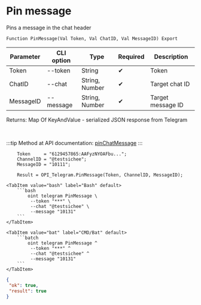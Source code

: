 ﻿---
sidebar_position: 4
---


# Pin message
 Pins a message in the chat header



`Function PinMessage(Val Token, Val ChatID, Val MessageID) Export`

  | Parameter | CLI option | Type | Required | Description |
  |-|-|-|-|-|
  | Token | --token | String | &#x2714; | Token |
  | ChatID | --chat | String, Number | &#x2714; | Target chat ID |
  | MessageID | --message | String, Number | &#x2714; | Target message ID |

  
  Returns:  Map Of KeyAndValue - serialized JSON response from Telegram

<br/>

:::tip
Method at API documentation: [pinChatMessage](https://core.telegram.org/bots/api#pinchatmessage)
:::
<br/>


```bsl title="1C:Enterprise/OneScript code example"
    Token     = "6129457865:AAFyzNYOAFbu...";
    ChannelID = "@testsichee";
    MessageID = "10111";

    Result = OPI_Telegram.PinMessage(Token, ChannelID, MessageID);
```
 

 <Tabs>
  
    <TabItem value="bash" label="Bash" default>
        ```bash
            oint telegram PinMessage \
             --token "***" \
             --chat "@testsichee" \
             --message "10131"
        ```
    </TabItem>
  
    <TabItem value="bat" label="CMD/Bat" default>
        ```batch
            oint telegram PinMessage ^
             --token "***" ^
             --chat "@testsichee" ^
             --message "10131"
        ```
    </TabItem>
</Tabs>


```json title="Result"
{
 "ok": true,
 "result": true
}
```
